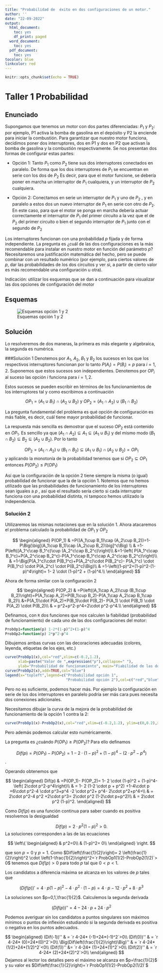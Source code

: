 ```yaml
---
title: "Probabilidad de  éxito en dos configuraciones de un motor."
author: ''
date: "22-09-2022"
output:
  html_document:
    toc: yes
    df_print: paged
  word_document:
    toc: yes
  pdf_document:
    toc: yes
tocolor: blue
linkcolor: red
---
```


```r
knitr::opts_chunk$set(echo = TRUE)
```

# Taller 1 Probabilidad

## Enunciado

Supongamos que tenemos un motor con dos partes diferenciadas: $P_1$ y $P_2$: por ejemplo, P1 activa la bomba de gasolina en el depósito y P2 la enciende para iniciar la combustión. Para garantizar que nuestro motor funciona, decidimos poner dos interruptores, dos en P1 y dos en P2 que activan la bomba de gasolina y la combustión respectivamente. Se nos presentan dos formas de configurar estas partes:

-   Opción 1: Tanto $P_1$ como $P_2$ tiene sus dos interruptores conectados en paralelo. De forma que los dos interruptores de $P_1$ se encuentran en serie con los dos de $P_2$ Es decir, para que el motor funcione, se debería poner en marcha un interruptor de $P_1$ cualquiera, y un interruptor de $P_2$ cualquiera.

-   Opción 2: Conectamos en serie un interruptor de $P_1$ y uno de $P_2$ , y en paralelo a estos dos un nuevo interruptor de $P_1$ en serie con otro de $P_2$. En este caso, para que el motor se ponga en marcha debería actuar correctamente el interruptor de $P_1$ del primer circuito a la vez que el de $P_2$ del primer circuito o bien el segundo interruptor de $P_1$ junto con el segundo de $P_2$

Los interruptores funcionan con una probabilidad $p$ fijada y de forma independiente. La pregunta es ¿cuál de las dos configuraciones es la más recomendable para instalar en nuestro motor en función del parámetro $p$? Necesitaremos una justificación matemática del hecho, pero se puede combinar con un resultado numérico (por ejemplo, para ciertos valores de $p$, dar las probabilidades de los dos circuitos y ver si, a partir de cierto valor es más recomendable una configuración u otra).

Indicación: utilizar los esquemas que se dan a continuación para visualizar las dos opciones de configuración del motor

## Esquemas

![Esquemas opción 1 y 2](motoresOpcion1y2.png)

## Solución

Lo resolveremos de dos maneras, la primera es más elegante y algebraica, la segunda es numérica.

###Solución 1 Denotemos por $A_1$, $A_2$, $B_1$ y $B_2$ los sucesos en los que los respectivos interruptores funcionan por lo tanto $P(A_i)=P(B_i)=p$ para $i=1,2$. Suponemos que estos sucesos son independientes. Denotemos por $OP_i$ al suceso las opción $i$ funciona para $i=1,2$.

Estos sucesos se pueden escribir en términos de los funcionamientos de los interruptores tal y como escribimos a continuación

$$OP_1=(A_1\cup B_1)\cap (A_2\cup B_2) \mbox{ y } OP_2=(A_1\cap A_2)\cup (B_1\cap B_2)$$

La pregunta fundamental del problema es qué opción de configuración es más fiable, es decir, cuál tiene mayor probabilidad de funcionar.

La respuesta más sencilla es demostrar que el suceso $OP_2$ está contenido en $OP_1$. Es sencillo ya que $(A_1\cap A_2)\subseteq A_1\subseteq (A_1\cup B_1)$ y del mismo modo $(B_1\cap B_2)\subseteq B_2\subseteq (A_2\cup B_2)$. Por lo tanto

$$OP_2=(A_1\cap A_2)\cup (B_1\cap B_2) \subseteq (A_1\cup B_1)\cap (A_2\cup B_2)= OP_1$$ y aplicando la monotonía de la probabilidad tenemos que si $OP_2\subseteq OP_1$ entonces $P(OP_2)\leq P(OP_1)$

Así que la configuración de la opción 2 tiene siempre la misma (o igual) probabilidad de funcionar que la de la opción 1. Notemos que no hemos utilizado que las probabilidades de funcionamiento de los interruptores sean iguales a $p$ , así que el resultado sería cierto si cada interruptor funciona con una probabilidad distinta, ni tampoco hemos utilizado la independencia.

### Solución 2

Utilizaremos las mismas notaciones que en la solución 1. Ahora atacaremos el problema calculado la probabilidad de $OP_1$ y $OP_2$

$$
\begin{aligned}
P(OP_1) & =P((A_1\cup B_1)\cap (A_2\cup B_2))=1-P\Big(\big[(A_1\cup B_1)\cap (A_2\cup B_2)\big]^c\Big) \\
 & =1-P\left((A_1^c\cap B_1^c)\cup (A_2^c\cap B_2^c)\right)\\
 &=1-\left( P(A_1^c\cap B_1^c)+P(A_2^c\cap B_2^c)-P(A_1^c\cap B_1^c\cap A_2^c\cap B_2^c)\right)\\
 & =1-\Big(P(A_1^c)\cdot P(B_1^c)+P(A_2^c)\cdot P(B_2^c)- P(A_1^c) \cdot P(B_1^c) \cdot P(A_2^c) \cdot P(B_2^c)\Big)\\
 & =1-\left((1-p)^2+(1-p)^2-(1-p)^4\right)= 1- 2 \cdot (1-p)^2 + (1-p)^4.\\
\end{aligned}
$$

Ahora de forma similar con la configuración 2

$$
\begin{aligned}
P(OP_2) & =P\left((A_1\cap A_2)\cup (B_1\cup B_2)\right)=P(A_1\cap A_2)+P(B_1\cup B_2)-P(A_1\cap A_2\cap B_1\cap B_2)\\
  &=P(A_1)\cdot P(A_2)+P(B_1)\cdot P(B_2)- P(A_1) \cdot P(B_1) \cdot P(A_2) \cdot P(B_2)\\
 & = p^2+p^2-p^4=2\cdot p^2-p^4.\\
\end{aligned}
$$

Definamos, con `R` dos funciones que nos calculen la fiabilidad (probabilidad de funcionamiento) de cada uno de las dos configuraciones del motor:

```r
ProbOp1=function(p) 1-2*(1-p)^2+(1-p)^4
ProbOp2=function(p) 2*p^2-p^4
```

Dibujemos ambas curvas con las decoraciones adecuadas (colores, leyenda, etiquetas de los ejes, etc.)

```r
curve(ProbOp1(x),col="red",xlim=c(-0.2,1.2),
      xlab=paste("Valor de ",expression("p"),collapse=" "),
      ylab="Probabilidad de funcionamiento", main="Fiabilidad de las dos configuraciones.")
curve(ProbOp2(x),add=TRUE,col="blue")
legend(x="topleft",legend=c("Probabilidad opción 1",
                            "Probabilidad opción 2"),col=c("red","blue"),pch = 19)
```

Pero no es suficiente, podemos hacer más. Por ejemplo la configuración en serie de los dos interruptores en paralelo podría ser más cara pues necesita dos conexiones adicionales.

Necesitamos dibujar la curva de la mejora de la probabilidad de funcionamiento de la opción 1 contra la 2:

```r
curve(ProbOp1(x)-ProbOp2(x),col="red",xlim=c(-0.2,1.2), ylim=c(0,0.2),xlab=paste("Valor de ",expression("p"),collapse="p"),ylab="Incremento de la probabilidad de funcionamiento",main=" Ganancia en fiabilidad  \n de la OP1 sobre la OP2")
```

Pero además podemos calcular esto numéricamente.

La pregunta es ¿cuándo $P(OP_1)\geq P(OP_2)$? Para ello definamos

$$Dif(p)=P(OP_1)-P(OP_2)= 1- 2 \cdot (1-p)^2 + (1-p)^4-\left( 2\cdot p^2-p^4\right)$$.

Operando obtenemos que

$$
\begin{aligned}
Dif(p) 
  & =P(OP_1)- P(OP_2)= 1- 2 \cdot (1-p)^2 + (1-p)^4-\left( 2\cdot p^2-p^4\right)\\
  & = 1- 2 (1-2 \cdot p + p^2) +1-4\cdot p +6\cdot p^2-4 \cdot p^3+p^4 -2 \cdot p^2+ p^4- 2\cdot p^2+p^4=\\
  & = 2\cdot p^2-4 p^2 +2\cdot p^3= 2\cdot p^2 (1-2\cdot p+p^2)\\
  & = 2\cdot p^2 (1-p)^2.
\end{aligned}
$$

Como $Dif(p)$ es una función continua para saber cuando es positiva resolvemos la desigualdad

$$Dif(p)=2\cdot p^2 (1-p)^2>0.$$ La soluciones corresponden a las de las ecuaciones

$$
\left\{
\begin{aligned}
& p^2=0\\
& (1-p)^2=  0\\
\end{aligned}
\right.
$$

que son $p=0$ y $p=1$. Como $Dif\left(\frac{1}{2}\right)= 2 \left(\frac{1}{2}\right)^2 \cdot \left(1-\frac{1}{2}\right)^2=`r ProbOp1(1/2)-ProbOp2(1/2)`> 0$ tenemos que $Dif(p)>0$ para todo $p$ tal que $0<p<1$.

Los candidatos a diferencia máxima se alcanza en los valores de $p$ tales que

$$(Dif(p))'= 4\cdot p (1-p)^2-4\cdot p^2\cdot(1-p)= 4\cdot p-12\cdot p^2+8\cdot p^3 $$

La soluciones son $p=0,1,\frac{1}{2}$. Calculemos la segunda derivada

$$(Dif(p))''= 4-24\cdot p+24\cdot p^2$$

Podemos averiguar sin los candidatos a puntos singulares son máximos mínimos o puntos de inflexión estudiando si la segunda derivada es positiva o negativa en los puntos adecuados.

$$
\begin{aligned}
 (Dif(-1))'' & = `r 4-24* (-1)+24*(-1)^2`>0\\
 (Dif(0))'' & =  `r 4-24* (0)+24*(0)^2`>0\\
\Big(Dif\left(\frac{1}{2}\right)\Big)'' & =  `r 4-24* (1/2)+24*(1/2)^2`<0\\ 
(Dif(1))'' &= `r 4-24* (1)+24*(1)^2`>0\\
 (Dif(2))'' & =   `r 4-24* (2)+24*(2)^2`>0\\
\end{aligned}
$$ Dejamos al lector los detalles pero el máximo se alcanza en $p=\frac{1}{2}$ y su valor es $Dif\left(\frac{1}{2}\right)=`r ProbOp1(1/2)-ProbOp2(1/2)`$
